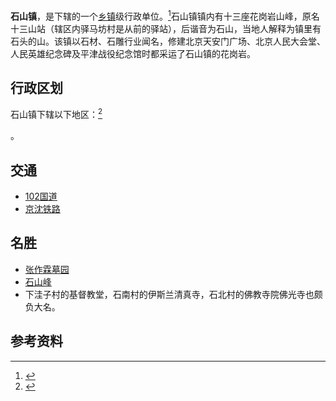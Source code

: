 {{中国乡级行政区|21/07/81/101/000
| 电话区号 = 416
}}

'''石山镇'''，是{{PRC admin/fullname|21/07/81/101/000|3}}下辖的一个[[乡镇|乡镇]]级行政单位。<ref>{{PRC admin/ref sgc|{{PRC admin/parent|21/07/81/101/000}}}}</ref>石山镇镇内有十三座花岗岩山峰，原名十三山站（辖区内驿马坊村是从前的驿站），后谐音为石山，当地人解释为镇里有石头的山。该镇以石材、石雕行业闻名，修建北京天安门广场、北京人民大会堂、人民英雄纪念碑及平津战役纪念馆时都采运了石山镇的花岗岩。

== 行政区划 ==

石山镇下辖以下地区：<ref>{{PRC admin/ref sgc|21/07/81/101/000}}</ref>

{{PRC admin/children|21/07/81/101/000}}。

==交通==
* [[102国道|102国道]]
* [[京沈铁路|京沈铁路]]

==名胜==
* [[张作霖墓园|张作霖墓园]]
* [[石山峰|石山峰]]
* 下洼子村的基督教堂，石南村的伊斯兰清真寺，石北村的佛教寺院佛光寺也颇负大名。

== 参考资料 ==
{{reflist}}

{{PRC admin/navcat|21/07/81/101/000}}